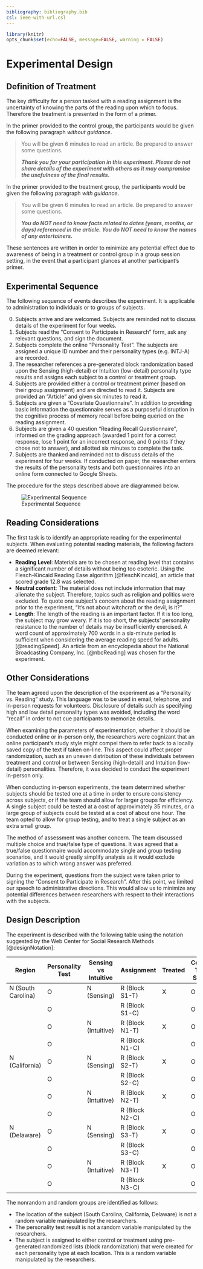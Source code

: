 ```yaml
---
bibliography: bibliography.bib
csl: ieee-with-url.csl
---
```


```r
library(knitr)
opts_chunk$set(echo=FALSE, message=FALSE, warning = FALSE)
```

# Experimental Design

## Definition of Treatment

The key difficulty for a person tasked with a reading assignment is the uncertainty of knowing the parts of the reading upon which to focus. Therefore the treatment is presented in the form of a primer.

In the primer provided to the control group, the participants would be given the following paragraph *without guidance*.

> You will be given 6 minutes to read an article. Be prepared to answer some questions.
>
> ***Thank you for your participation in this experiment. Please do not share details of the experiment with others as it may compromise the usefulness of the final results.***

In the primer provided to the treatment group, the participants would be given the following paragraph *with guidance*.

> You will be given 6 minutes to read an article. Be prepared to answer some questions.
> 
> ***You do NOT need to know facts related to dates (years, months, or days) referenced in the article. You do NOT need to know the names of any entertainers.***

These sentences are written in order to minimize any potential effect due to awareness of being in a treatment or control group in a group session setting, in the event that a participant glances at another participant's primer.

## Experimental Sequence

The following sequence of events describes the experiment. It is applicable to administration to individuals or to groups of subjects.

0. Subjects arrive and are welcomed. Subjects are reminded not to discuss details of the experiment for four weeks.
1. Subjects read the "Consent to Participate in Research" form, ask any relevant questions, and sign the document.
2. Subjects complete the online "Personality Test". The subjects are assigned a unique ID number and their personality types (e.g. INTJ-A) are recorded.
3. The researcher references a pre-generated block randomization based upon the Sensing (high-detail) or Intuition (low-detail) personality type results and assigns each subject to a control or treatment group.
4. Subjects are provided either a control or treatment primer (based on their group assignment) and are directed to read it. Subjects are provided an “Article” and given six minutes to read it.
5. Subjects are given a "Covariate Questionnaire". In addition to providing basic information the questionnaire serves as a purposeful disruption in the cognitive process of memory recall before being queried on the reading assignment.
6. Subjects are given a 40 question "Reading Recall Questionnaire", informed on the grading approach (awarded 1 point for a correct response, lose 1 point for an incorrect response, and 0 points if they chose not to answer), and allotted six minutes to complete the task.
7. Subjects are thanked and reminded not to discuss details of the experiment for four weeks. If conducted on paper, the researcher enters the results of the personality tests and both questionnaires into an online form connected to Google Sheets.

The procedure for the steps described above are diagrammed below.

![Experimental Sequence](images/experimental_sequence.png)

## Reading Considerations

The first task is to identify an appropriate reading for the experimental subjects. When evaluating potential reading materials, the following factors are deemed relevant:

* **Reading Level**:  Materials are to be chosen at reading level that contains a significant number of details without being too esoteric. Using the Flesch-Kincaid Reading Ease algorithm [@fleschKincaid], an article that scored grade 12.8 was selected.
* **Neutral content**: The material does not include information that may alienate the subject. Therefore, topics such as religion and politics were excluded. To quote one subject’s concern about the reading assignment prior to the experiment, "It's not about witchcraft or the devil, is it?"
* **Length**: The length of the reading is an important factor. If it is too long,  the subject may grow weary. If it is too short, the subjects’ personality resistance to the number of details may be insufficiently exercised. A word count of approximately 700 words in a six-minute period is sufficient when considering the average reading speed for adults. [@readingSpeed]. An article from an encyclopedia about the National Broadcasting Company, Inc. [@nbcReading] was chosen for the experiment.

## Other Considerations

The team agreed upon the description of the experiment as a "Personality vs. Reading" study. This language was to be used in email, telephone, and in-person requests for volunteers. Disclosure of details such as specifying high and low detail personality types was avoided, including the word "recall" in order to not cue participants to memorize details.

When examining the parameters of experimentation, whether it should be conducted online or in-person only, the researchers were cognizant that an online participant's study style might compel them to refer back to a locally saved copy of the text if taken on-line. This aspect could affect proper randomization, such as an uneven distribution of these individuals between treatment and control or between Sensing (high-detail) and Intuition (low-detail) personalities. Therefore, it was decided to conduct the experiment in-person only.

When conducting in-person experiments, the team determined whether subjects should be tested one at a time in order to ensure consistency across subjects, or if the team should allow for larger groups for efficiency. A single subject could be tested at a cost of approximately 35 minutes, or a large group of subjects could be tested at a cost of about one hour. The team opted to allow for group testing, and to treat a single subject as an extra small group.

The method of assessment was another concern. The team discussed multiple choice and true/false type of questions. It was agreed that a true/false questionnaire would accommodate single and group testing scenarios, and it would greatly simplify analysis as it would exclude  variation as to which wrong answer was preferred.

During the experiment, questions from the subject were taken prior to signing the "Consent to Participate in Research". After this point, we limited our speech to administrative directions. This would allow us to minimize any potential differences between researchers with respect to their interactions with the subjects.

## Design Description

The experiment is described with the following table using the notation suggested by the Web Center for Social Research Methods [@designNotation]:

\newpage

| Region             | Personality Test | Sensing vs Intuitive | Assignment      | Treated | Collect Test Score |
|--------------------|------------------|----------------------|-----------------|---------|--------------------|
| N (South Carolina) | O                | N (Sensing)          | R (Block S1-T)  | X       | O                  |
|                    | O                |                      | R (Block S1-C)  |         | O                  |
|                    | O                | N (Intuitive)        | R (Block N1-T)  | X       | O                  |
|                    | O                |                      | R (Block N1-C)  |         | O                  |
| N (California)     | O                | N (Sensing)          | R (Block S2-T)  | X       | O                  |
|                    | O                |                      | R (Block S2-C)  |         | O                  |
|                    | O                | N (Intuitive)        | R (Block N2-T)  | X       | O                  |
|                    | O                |                      | R (Block N2-C)  |         | O                  |
| N (Delaware)       | O                | N (Sensing)          | R (Block S3-T)  | X       | O                  |
|                    | O                |                      | R (Block S3-C)  |         | O                  |
|                    | O                | N (Intuitive)        | R (Block N3-T)  | X       | O                  |
|                    | O                |                      | R (Block N3-C)  |         | O                  |

The nonrandom and random groups are identified as follows:

* The location of the subject (South Carolina, California, Delaware) is not a random variable manipulated by the researchers.
* The personality test result is not a random variable manipulated by the researchers.
* The subject is assigned to either control or treatment using pre-generated randomized lists (block randomization) that were created for each personality type at each location. This is a random variable manipulated by the researchers.